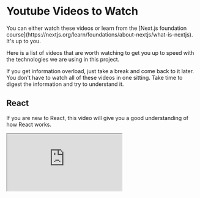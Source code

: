 
# Youtube Videos to Watch

<Callout type="info">
  You can either watch these videos or learn from the [Next.js foundation
  course](https://nextjs.org/learn/foundations/about-nextjs/what-is-nextjs). It's up to you.
</Callout>

Here is a list of videos that are worth watching to get you up to speed with the technologies we are using in this project.

If you get information overload, just take a break and come back to it later. You don't have to watch all of these videos in one sitting.
Take time to digest the information and try to understand it.

## React

If you are new to React, this video will give you a good understanding of how React works.

<IFrame src="https://www.youtube.com/embed/Rh3tobg7hEo" />

## Next.js App Router

You only have to watch the **first 43 minutes** of the following video to get a good understanding of how the Next.js 13 (App Router) works.

<IFrame src="https://www.youtube.com/embed/wm5gMKuwSYk?start=0&end=2574" />

Here is a short video that explains Server components and Client components, how they work together, and the best practices.

<IFrame src="https://www.youtube.com/embed/aoHK8skFZ1U" />

## Tailwind CSS

If you know CSS, you can learn Tailwind CSS in **less than 30 minutes**.

<IFrame src="https://www.youtube.com/embed/Ksn1tThNTjI" />

## Prisma

Prisma is an ORM (Object Relational Mapper) that allows us to interact with our database using TypeScript.

<IFrame src="https://www.youtube.com/embed/RebA5J-rlwg" />
